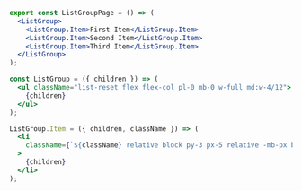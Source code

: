 ```jsx
export const ListGroupPage = () => (
  <ListGroup>
    <ListGroup.Item>First Item</ListGroup.Item>
    <ListGroup.Item>Second Item</ListGroup.Item>
    <ListGroup.Item>Third Item</ListGroup.Item>
  </ListGroup>
);

const ListGroup = ({ children }) => (
  <ul className="list-reset flex flex-col pl-0 mb-0 w-full md:w-4/12">
    {children}
  </ul>
);

ListGroup.Item = ({ children, className }) => (
  <li
    className={`${className} relative block py-3 px-5 relative -mb-px block border border-grey`}
  >
    {children}
  </li>
);
```
